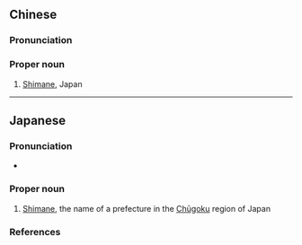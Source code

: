 {{also|岛根}}
==Chinese==
{{zh-forms|s=岛根}}

===Pronunciation===
{{zh-pron
|m=Dǎogēn
|c=dou2 gan1
|cat=pn
}}

===Proper noun===
{{zh-proper noun}}

# [[Shimane]], Japan

----

==Japanese==
{{ja-kanjitab|しま|ね|yomi=kun}}

===Pronunciation===
* {{ja-pron|しまね|y=k|acc=1|acc_ref=NHK}}

===Proper noun===
{{ja-pos|しまね|proper}}

# [[Shimane]], the name of a prefecture in the [[Chūgoku]] region of Japan

===References===
<references/>